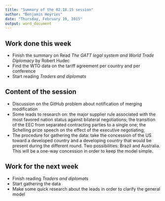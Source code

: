 ```yaml
---
title: "Summary of the 02.18.15 session"
author: "Benjamin Heyries"
date: "Thursday, February 19, 2015"
output: word_document
---
```


## Work done this week

  * Finish the summary on Read _The GATT legal system and World Trade Diplomacy_ by Robert Hudec
  * Find the WTO data on the tariff agreement per country and per conference
  * Start reading _Traders and diplomats_
  
## Content of the session

  * Discussion on the GitHub problem about notification of merging modification
  * Some leads to research on: the major supplier rule associated with the most favored nation status against bilateral negotiations; the transition of the EEC from separated contracting parties to a single one; the Schelling prize speech on the effect of the executive negotiating; 
  * The procedure for gathering the data: take the concession of the US toward a developed country and a developing country that would be present during the different round. Two possibilities: Brazil and Australia. This will be a one-way concession in order to keep the model simple. 

## Work for the next week

  * Finish reading _Traders and diplomats_ 
  * Start gathering the data 
  * Make some quick research about the leads in order to clarify the general model